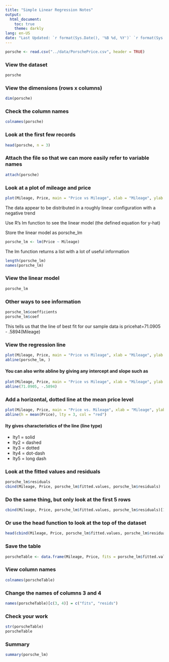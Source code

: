 ```yaml
---
title: "Simple Linear Regression Notes"
output:
  html_document:
    toc: true
    theme: darkly
lang: en-US
date: "Last Updated: `r format(Sys.Date(), '%B %d, %Y')` `r format(Sys.time(), '%H:%M:%S')`"
---
```


```r
porsche <- read.csv("../data/PorschePrice.csv", header = TRUE)
```

### View the dataset
```r
porsche
```

### View the dimensions (rows x columns)
```r
dim(porsche)
```

### Check the column names
```r
colnames(porsche)
```

### Look at the first few records
```r
head(porsche, n = 3)
```
### Attach the file so that we can more easily refer to variable names
```r
attach(porsche)
```

### Look at a plot of mileage and price
```r
plot(Mileage, Price, main = "Price vs Mileage", xlab = "Mileage", ylab = "Price")
```

The data appear to be distributed in a roughly linear configuration with a negative trend

Use R's lm function to see the linear model (the defined equation for y-hat)

Store the linear model as porsche_lm
```r
porsche_lm <- lm(Price ~ Mileage)
```

The lm function returns a list with a lot of useful information
```r
length(porsche_lm)
names(porsche_lm)
```

### View the linear model
```r
porsche_lm
```

### Other ways to see information
```r
porsche_lm$coefficients
porsche_lm$coef
```

This tells us that the line of best fit for our sample data is pricehat=71.0905 - .5894(Mileage)

### View the regression line
```r
plot(Mileage, Price, main = "Price vs Mileage", xlab = "Mileage", ylab = "Price")
abline(porsche_lm, )
```

#### You can also write abline by giving any intercept and slope such as
```r
plot(Mileage, Price, main = "Price vs Mileage", xlab = "Mileage", ylab = "Price")
abline(71.0905, -.5894)
```

### Add a horizontal, dotted line at the mean price level
```r
plot(Mileage, Price, main = "Price vs. Mileage", xlab = "Mileage", ylab = "Price")
abline(h = mean(Price), lty = 3, col = "red")
```

#### lty gives characteristics of the line (line type)
- lty1 = solid
- lty2 = dashed
- lty3 = dotted
- lty4 = dot-dash
- lty5 = long dash

### Look at the fitted values and residuals
```r
porsche_lm$residuals
cbind(Mileage, Price, porsche_lm$fitted.values, porsche_lm$residuals)
```

### Do the same thing, but only look at the first 5 rows
```r
cbind(Mileage, Price, porsche_lm$fitted.values, porsche_lm$residuals)[1:5, ]
```

### Or use the head function to look at the top of the dataset
```r
head(cbind(Mileage, Price, porsche_lm$fitted.values, porsche_lm$residuals))
```

### Save the table
```r
porscheTable <- data.frame(Mileage, Price, fits = porsche_lm$fitted.values, resids = porsche_lm$residuals)
```

### View column names
```r
colnames(porscheTable)
```

### Change the names of columns 3 and 4
```r
names(porscheTable)[c(3, 4)] = c("fits", "resids")
```

### Check your work
```r
str(porscheTable)
porscheTable
```

### Summary
```r
summary(porsche_lm)
```